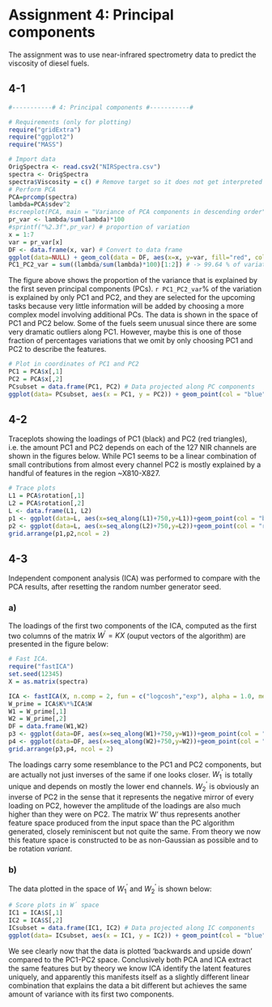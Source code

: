 # Assignment 4: Principal components

The assignment was to use near-infrared spectrometry data to predict the viscosity of diesel fuels.

## 4-1

```r
#-----------# 4: Principal components #-----------#

# Requirements (only for plotting)
require("gridExtra")
require("ggplot2")
require("MASS")

# Import data
OrigSpectra <- read.csv2("NIRSpectra.csv")
spectra <- OrigSpectra 
spectra$Viscosity = c() # Remove target so it does not get interpreted as a predictor
# Perform PCA
PCA=prcomp(spectra)
lambda=PCA$sdev^2
#screeplot(PCA, main = "Variance of PCA components in descending order") # presents variation itself, not proportional!
pr_var <- lambda/sum(lambda)*100
#sprintf("%2.3f",pr_var) # proportion of variation  
x = 1:7
var = pr_var[x]
DF <- data.frame(x, var) # Convert to data frame
ggplot(data=NULL) + geom_col(data = DF, aes(x=x, y=var, fill="red", colour = "red"))+labs(title="Proportional variance vs. PCs" ,x="PC", y="Proportional variance") +theme(legend.position="none")
PC1_PC2_var = sum((lambda/sum(lambda)*100)[1:2]) # -> 99.64 % of variation is contained in PC1 and PC2
```

The figure above shows the proportion of the variance that is explained by the first seven principal components (PCs). `r PC1_PC2_var`% of the variation is explained by only PC1 and PC2, and they are selected for the upcoming tasks because very little information will be added by choosing a more complex model involving additional PCs. The data is shown in the space of PC1 and PC2 below. Some of the fuels seem unusual since there are some very dramatic outliers along PC1. However, maybe this is one of those fraction of percentages variations that we omit by only choosing PC1 and PC2 to describe the features.

```r
# Plot in coordinates of PC1 and PC2
PC1 = PCA$x[,1]
PC2 = PCA$x[,2]
PCsubset = data.frame(PC1, PC2) # Data projected along PC components
ggplot(data= PCsubset, aes(x = PC1, y = PC2)) + geom_point(col = "blue")
```


## 4-2

Traceplots showing the loadings of PC1 (black) and PC2 (red triangles), i.e. the amount PC1 and PC2 depends on each of the 127 NIR channels are shown in the figures below. While PC1 seems to be a linear combination of small contributions from almost every channel PC2 is mostly explained by a handful of features in the region ~X810-X827.

```r
# Trace plots
L1 = PCA$rotation[,1]
L2 = PCA$rotation[,2]
L <- data.frame(L1, L2)
p1 <- ggplot(data=L, aes(x=seq_along(L1)+750,y=L1))+geom_point(col = "black")+labs(x="NIR spectra", y="Loadings of PC1")
p2 <- ggplot(data=L, aes(x=seq_along(L2)+750,y=L2))+geom_point(col = "red", shape = "triangle")+labs(x="NIR spectra", y="Loadings of PC2")
grid.arrange(p1,p2,ncol = 2)
```

## 4-3

Independent component analysis (ICA) was performed to compare with the PCA results, after resetting the random number generator seed.

### a)

The loadings of the first two components of the ICA, computed as the first two columns of the matrix $W^{'} = KX$ (ouput vectors of the algorithm) are presented in the figure below:

```r
# Fast ICA.
require("fastICA")
set.seed(12345)
X = as.matrix(spectra)

ICA <- fastICA(X, n.comp = 2, fun = c("logcosh","exp"), alpha = 1.0, method = "R", row.norm = FALSE, maxit = 200, tol = 1e-04, verbose = FALSE, w.init = NULL)
W_prime = ICA$K%*%ICA$W
W1 = W_prime[,1]
W2 = W_prime[,2]
DF = data.frame(W1,W2)
p3 <- ggplot(data=DF, aes(x=seq_along(W1)+750,y=W1))+geom_point(col = "black")+labs(x="NIR spectra", y="Loadings of W'1")
p4 <- ggplot(data=DF, aes(x=seq_along(W2)+750,y=W2))+geom_point(col = "red", shape = "triangle")+labs(x="NIR spectra", y="Loadings of W'2")
grid.arrange(p3,p4, ncol = 2)
```
The loadings carry some resemblance to the PC1 and PC2 components, but are actually not just inverses of the same if one looks closer. $W^{'}_{1}$ is totally unique and depends on mostly the lower end channels. $W^{'}_{2}$ is obviously an inverse of PC2 in the sense that it represents the negative mirror of every loading on PC2, however the amplitude of the loadings are also much higher than they were on PC2. The matrix W' thus represents another feature space produced from the input space than the PC algorithm generated, closely reminiscent but not quite the same. From theory we now this feature space is constructed to be as non-Gaussian as possible and to be rotation *variant*.

### b)

The data plotted in the space of $W^{'}_{1}$ and $W^{'}_{2}$ is shown below:

```r
# Score plots in W´ space
IC1 = ICA$S[,1]
IC2 = ICA$S[,2]
ICsubset = data.frame(IC1, IC2) # Data projected along IC components
ggplot(data= ICsubset, aes(x = IC1, y = IC2)) + geom_point(col = "blue")+ labs(x="W'1", y ="W'2")
```
We see clearly now that the data is plotted 'backwards and upside down' compared to the PC1-PC2 space. Conclusively both PCA and ICA extract the same features but by theory we know ICA identify the latent features uniquely, and apparently this manifests itself as a slightly different linear combination that explains the data a bit different but achieves the same amount of variance with its first two components.